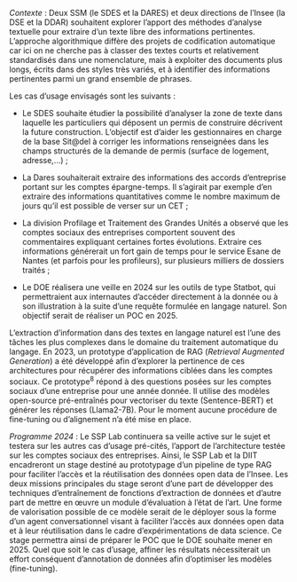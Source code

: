 

*Contexte* : Deux SSM (le SDES et la DARES) et deux directions de
l'Insee (la DSE et la DDAR) souhaitent explorer l'apport des méthodes
d'analyse textuelle pour extraire d'un texte libre des informations
pertinentes. L'approche algorithmique diffère des projets de
codification automatique car ici on ne cherche pas à classer des textes
courts et relativement standardisés dans une nomenclature, mais à
exploiter des documents plus longs, écrits dans des styles très variés,
et à identifier des informations pertinentes parmi un grand ensemble de
phrases.

Les cas d'usage envisagés sont les suivants :

- Le SDES souhaite étudier la possibilité d'analyser la zone de texte dans laquelle les particuliers qui déposent un permis de construire décrivent la future construction. L'objectif est d'aider les gestionnaires en charge de la base Sit@del à corriger les informations renseignées dans les champs structurés de la demande de permis (surface de logement, adresse,...) ;

- La Dares souhaiterait extraire des informations des accords d'entreprise portant sur les comptes épargne-temps. Il s'agirait par exemple d'en extraire des informations quantitatives comme le nombre maximum de jours qu'il est possible de verser sur un CET ;

- La division Profilage et Traitement des Grandes Unités a observé que les comptes sociaux des entreprises comportent souvent des commentaires expliquant certaines fortes évolutions. Extraire ces informations générerait un fort gain de temps pour le service Esane de Nantes (et parfois pour les profileurs), sur plusieurs milliers de dossiers traités ;

- Le DOE réalisera une veille en 2024 sur les outils de type Statbot, qui permettraient aux internautes d'accéder directement à la donnée ou à son illustration à la suite d'une requête formulée en langage naturel. Son objectif serait de réaliser un POC en 2025.


L'extraction d'information dans des textes en langage naturel est l'une
des tâches les plus complexes dans le domaine du traitement automatique
du langage. En 2023, un prototype d'application de RAG (*Retrieval
Augmented Generation*) a été développé afin d'explorer la pertinence de
ces architectures pour récupérer des informations ciblées dans les
comptes sociaux. Ce prototype^8^ répond à des questions posées sur les
comptes sociaux d'une entreprise pour une année donnée. Il utilise des
modèles open-source pré-entraînés pour vectoriser du texte
(Sentence-BERT) et générer les réponses (Llama2-7B). Pour le moment
aucune procédure de fine-tuning ou d'alignement n'a été mise en place.



*Programme 2024* : Le SSP Lab continuera sa veille active sur le sujet
et testera sur les autres cas d'usage pré-cités, l'apport de
l'architecture testée sur les comptes sociaux des entreprises. Ainsi, le
SSP Lab et la DIIT encadreront un stage destiné au prototypage d'un
pipeline de type RAG pour faciliter l'accès et la réutilisation des
données open data de l'Insee. Les deux missions principales du stage
seront d'une part de développer des techniques d'entraînement de
fonctions d'extraction de données et d'autre part de mettre en œuvre un
module d'évaluation à l'état de l'art. Une forme de valorisation
possible de ce modèle serait de le déployer sous la forme d'un agent
conversationnel visant à faciliter l'accès aux données open data et à
leur réutilisation dans le cadre d'expérimentations de data science. Ce
stage permettra ainsi de préparer le POC que le DOE souhaite mener en
2025. Quel que soit le cas d'usage, affiner les résultats nécessiterait
un effort conséquent d'annotation de données afin d'optimiser les
modèles (fine-tuning).

